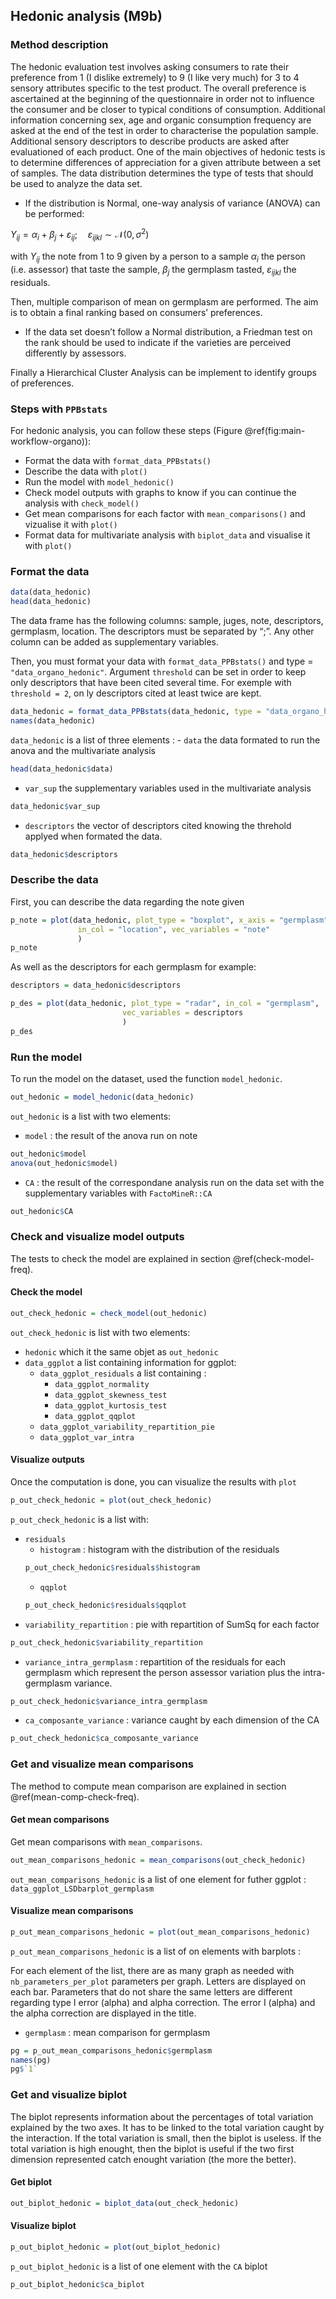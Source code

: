 ## Hedonic analysis (**M9b**) {#hedonic}

### Method description

The hedonic evaluation test involves asking consumers to rate their preference from 1 (I dislike extremely) to 9 (I like very much) for 3 to 4 sensory attributes specific to the test product. 
The overall preference is ascertained at the beginning of the questionnaire in order not to influence the consumer and be closer to typical conditions of consumption. 
Additional information concerning sex, age and organic consumption frequency are asked at the end of the test in order to characterise the population sample. 
Additional sensory descriptors to describe products are asked after evaluationed of each product. 
One of the main objectives of hedonic tests is to determine differences of appreciation for a given attribute between a set of samples.
The data distribution determines the type of tests that should be used to analyze the data set. 

- If the distribution is Normal, one-way analysis of variance (ANOVA) can be performed:

$Y_{ij} = \alpha_i + \beta_j + \varepsilon_{ij}; \quad \varepsilon_{ijkl} \sim \mathcal{N} (0,\sigma^2)$

with
$Y_{ij}$ the note from 1 to 9 given by a person to a sample 
$\alpha_i$ the person (i.e. assessor) that taste the sample,
$\beta_j$ the germplasm tasted,
$\varepsilon_{ijkl}$ the residuals.

Then, multiple comparison of mean on germplasm are performed.
The aim is to obtain a final ranking based on consumers’ preferences. 

- If the data set doesn’t follow a Normal distribution, a Friedman test on the rank should be used to indicate if the varieties are perceived differently by assessors.

Finally a Hierarchical Cluster Analysis can be implement to identify groups of preferences. 

### Steps with `PPBstats`

For hedonic analysis, you can follow these steps (Figure \@ref(fig:main-workflow-organo)):

- Format the data with `format_data_PPBstats()`
- Describe the data with `plot()`
- Run the model with `model_hedonic()`
- Check model outputs with graphs to know if you can continue the analysis with `check_model()`
- Get mean comparisons for each factor with `mean_comparisons()` and vizualise it with `plot()`
- Format data for multivariate analysis with `biplot_data` and visualise it with `plot()`


### Format the data

```r
data(data_hedonic)
head(data_hedonic)
```

The data frame has the following columns: sample, juges, note, descriptors, germplasm, location. 
The descriptors must be separated by ";". 
Any other column can be added as supplementary variables.


Then, you must format your data with `format_data_PPBstats()` and type = `"data_organo_hedonic"`.
Argument `threshold` can be set in order to keep only descriptors that have been cited several time.
For exemple with `threshold = 2`, on ly descriptors cited at least twice are kept.


```r
data_hedonic = format_data_PPBstats(data_hedonic, type = "data_organo_hedonic", threshold = 2)
names(data_hedonic)
```

`data_hedonic` is a list of three elements : 
- `data` the data formated to run the anova and the multivariate analysis
```r
head(data_hedonic$data)
```
- `var_sup` the supplementary variables used in the multivariate analysis
```r
data_hedonic$var_sup
```
- `descriptors` the vector of descriptors cited knowing the threhold applyed when formated the data.
```r
data_hedonic$descriptors
```


### Describe the data
First, you can describe the data regarding the note given 

```r
p_note = plot(data_hedonic, plot_type = "boxplot", x_axis = "germplasm",
               in_col = "location", vec_variables = "note"
               )
p_note
```

As well as the descriptors for each germplasm for example:

```r
descriptors = data_hedonic$descriptors

p_des = plot(data_hedonic, plot_type = "radar", in_col = "germplasm", 
                         vec_variables = descriptors
                         )
p_des
```


### Run the model
To run the model on the dataset, used the function `model_hedonic`.

```r
out_hedonic = model_hedonic(data_hedonic)
```

`out_hedonic` is a list with two elements:

- `model` : the result of the anova run on note
```r
out_hedonic$model
anova(out_hedonic$model)
```
- `CA` : the result of the correspondane analysis run on the data set with the supplementary variables with `FactoMineR::CA`
```r
out_hedonic$CA
```


### Check and visualize model outputs

The tests to check the model are explained in section \@ref(check-model-freq).

#### Check the model
```r
out_check_hedonic = check_model(out_hedonic)
```

`out_check_hedonic` is list with two elements:

- `hedonic` which it the same objet as `out_hedonic`
- `data_ggplot` a list containing information for ggplot:
    - `data_ggplot_residuals` a list containing :
        - `data_ggplot_normality`
        - `data_ggplot_skewness_test`
        - `data_ggplot_kurtosis_test`
        - `data_ggplot_qqplot`
    - `data_ggplot_variability_repartition_pie`
    - `data_ggplot_var_intra`

#### Visualize outputs

Once the computation is done, you can visualize the results with `plot`


```r
p_out_check_hedonic = plot(out_check_hedonic)
```

`p_out_check_hedonic` is a list with:

- `residuals`
    - `histogram` : histogram with the distribution of the residuals
    ```r
    p_out_check_hedonic$residuals$histogram
    ```
    - `qqplot`
    ```r
    p_out_check_hedonic$residuals$qqplot
    ```

- `variability_repartition` : pie with repartition of SumSq for each factor
```r
p_out_check_hedonic$variability_repartition
```

- `variance_intra_germplasm` : repartition of the residuals for each germplasm which represent the person assessor variation plus the intra-germplasm variance.


```r
p_out_check_hedonic$variance_intra_germplasm
```

- `ca_composante_variance` : variance caught by each dimension of the CA
```r
p_out_check_hedonic$ca_composante_variance
```


### Get and visualize mean comparisons

The method to compute mean comparison are explained in section \@ref(mean-comp-check-freq).

#### Get mean comparisons

Get mean comparisons with `mean_comparisons`.

```r
out_mean_comparisons_hedonic = mean_comparisons(out_check_hedonic)
```

`out_mean_comparisons_hedonic` is a list of one element for futher ggplot : `data_ggplot_LSDbarplot_germplasm`


#### Visualize mean comparisons

```r
p_out_mean_comparisons_hedonic = plot(out_mean_comparisons_hedonic)
```

`p_out_mean_comparisons_hedonic` is a list of on elements with barplots :

For each element of the list, there are as many graph as needed with `nb_parameters_per_plot` parameters per graph.
Letters are displayed on each bar. 
Parameters that do not share the same letters are different regarding type I error (alpha) and alpha correction. 
The error I (alpha) and the alpha correction are displayed in the title. 

- `germplasm` : mean comparison for germplasm
```r
pg = p_out_mean_comparisons_hedonic$germplasm
names(pg)
pg$`1`
```


### Get and visualize biplot

The biplot represents information about the percentages of total variation explained by the two axes.
It has to be linked to the total variation caught by the interaction.
If the total variation is small, then the biplot is useless.
If the total variation is high enought, then the biplot is useful if the two first dimension represented catch enought variation (the more the better).

#### Get biplot
```r
out_biplot_hedonic = biplot_data(out_check_hedonic)
```


#### Visualize biplot
```r
p_out_biplot_hedonic = plot(out_biplot_hedonic)
```

`p_out_biplot_hedonic` is a list of one element with the `CA` biplot

```r
p_out_biplot_hedonic$ca_biplot
```

